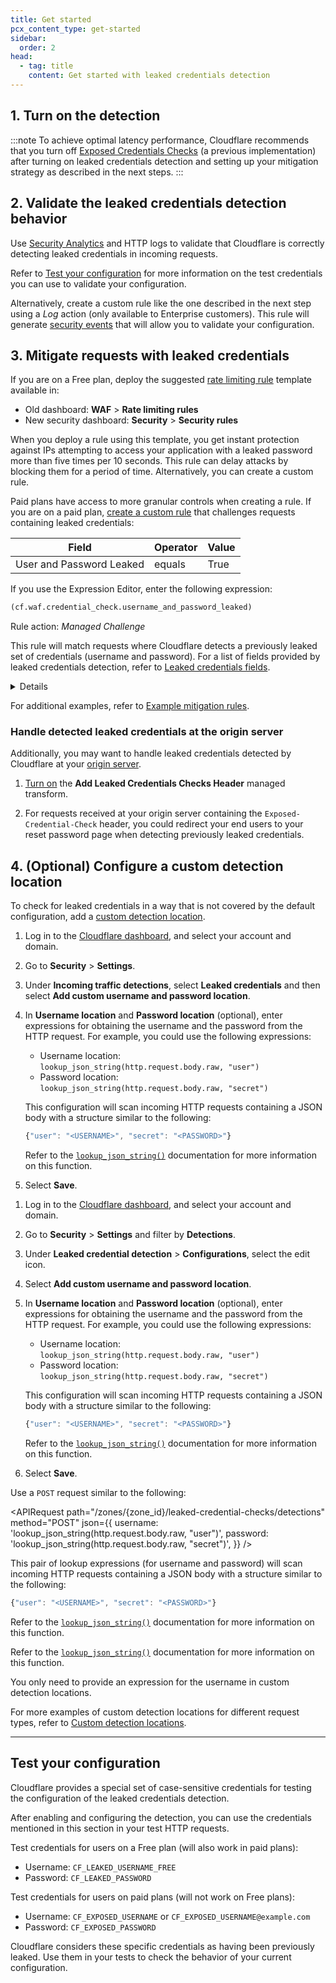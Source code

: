 ```yaml
---
title: Get started
pcx_content_type: get-started
sidebar:
  order: 2
head:
  - tag: title
    content: Get started with leaked credentials detection
---
```



## 1. Turn on the detection

<Render file="leaked-credentials-detection-enable" />

:::note
To achieve optimal latency performance, Cloudflare recommends that you turn off [Exposed Credentials Checks](/waf/managed-rules/reference/exposed-credentials-check/) (a previous implementation) after turning on leaked credentials detection and setting up your mitigation strategy as described in the next steps.
:::

## 2. Validate the leaked credentials detection behavior

Use [Security Analytics](/waf/analytics/security-analytics/) and HTTP logs to validate that Cloudflare is correctly detecting leaked credentials in incoming requests.

Refer to [Test your configuration](#test-your-configuration) for more information on the test credentials you can use to validate your configuration.

Alternatively, create a custom rule like the one described in the next step using a _Log_ action (only available to Enterprise customers). This rule will generate [security events](/waf/analytics/security-events/) that will allow you to validate your configuration.

## 3. Mitigate requests with leaked credentials

If you are on a Free plan, deploy the suggested [rate limiting rule](/waf/rate-limiting-rules/) template available in:

- Old dashboard: **WAF** > **Rate limiting rules**
- New security dashboard: **Security** > **Security rules**

When you deploy a rule using this template, you get instant protection against IPs attempting to access your application with a leaked password more than five times per 10 seconds. This rule can delay attacks by blocking them for a period of time. Alternatively, you can create a custom rule.

Paid plans have access to more granular controls when creating a rule. If you are on a paid plan, [create a custom rule](/waf/custom-rules/create-dashboard/) that challenges requests containing leaked credentials:

| Field                    | Operator | Value |
| ------------------------ | -------- | ----- |
| User and Password Leaked | equals   | True  |

If you use the Expression Editor, enter the following expression:

```txt
(cf.waf.credential_check.username_and_password_leaked)
```

Rule action: _Managed Challenge_

This rule will match requests where Cloudflare detects a previously leaked set of credentials (username and password). For a list of fields provided by leaked credentials detection, refer to [Leaked credentials fields](/waf/detections/leaked-credentials/#leaked-credentials-fields).

<Details header="Combine with other Rules language fields">

You can combine the previous expression with other [fields](/ruleset-engine/rules-language/fields/) and [functions](/ruleset-engine/rules-language/functions/) of the Rules language. This allows you to customize the rule scope or combine leaked credential checking with other security features. For example:

- The following expression will match requests containing leaked credentials addressed at an authentication endpoint:

  | Field                    | Operator | Value              | Logic |
  | ------------------------ | -------- | ------------------ | ----- |
  | User and Password Leaked | equals   | True               | And   |
  | URI Path                 | contains | `/admin/login.php` |       |

  Expression when using the editor: <br/>
  `(cf.waf.credential_check.username_and_password_leaked and http.request.uri.path contains "/admin/login.php")`

- The following expression will match requests coming from bots that include authentication credentials:

  | Field                   | Operator  | Value | Logic |
  | ----------------------- | --------- | ----- | ----- |
  | Authentication detected | equals    | True  | And   |
  | Bot Score               | less than | `10`  |       |

  Expression when using the editor: <br/>
  `(cf.waf.auth_detected and cf.bot_management.score lt 10)`

</Details>

For additional examples, refer to [Example mitigation rules](/waf/detections/leaked-credentials/examples/).

### Handle detected leaked credentials at the origin server

Additionally, you may want to handle leaked credentials detected by Cloudflare at your [origin server](https://www.cloudflare.com/learning/cdn/glossary/origin-server/).

1. [Turn on](/rules/transform/managed-transforms/configure/) the **Add Leaked Credentials Checks Header** managed transform.

2. For requests received at your origin server containing the `Exposed-Credential-Check` header, you could redirect your end users to your reset password page when detecting previously leaked credentials.

## 4. (Optional) Configure a custom detection location

To check for leaked credentials in a way that is not covered by the default configuration, add a [custom detection location](/waf/detections/leaked-credentials/#custom-detection-locations).

<Tabs syncKey="dashNewNav"> <TabItem label="Old dashboard">

1. Log in to the [Cloudflare dashboard](https://dash.cloudflare.com/), and select your account and domain.
2. Go to **Security** > **Settings**.
3. Under **Incoming traffic detections**, select **Leaked credentials** and then select **Add custom username and password location**.
4. In **Username location** and **Password location** (optional), enter expressions for obtaining the username and the password from the HTTP request. For example, you could use the following expressions:

   - Username location:<br/>
     `lookup_json_string(http.request.body.raw, "user")`
   - Password location:<br/>
     `lookup_json_string(http.request.body.raw, "secret")`

   This configuration will scan incoming HTTP requests containing a JSON body with a structure similar to the following:

   ```js
   {"user": "<USERNAME>", "secret": "<PASSWORD>"}
   ```

   Refer to the [`lookup_json_string()`](/ruleset-engine/rules-language/functions/#lookup_json_string) documentation for more information on this function.

5. Select **Save**.

</TabItem> <TabItem label="New dashboard" icon="rocket">

1. Log in to the [Cloudflare dashboard](https://dash.cloudflare.com/), and select your account and domain.
2. Go to **Security** > **Settings** and filter by **Detections**.
3. Under **Leaked credential detection** > **Configurations**, select the edit icon.
4. Select **Add custom username and password location**.
5. In **Username location** and **Password location** (optional), enter expressions for obtaining the username and the password from the HTTP request. For example, you could use the following expressions:

   - Username location:<br/>
     `lookup_json_string(http.request.body.raw, "user")`
   - Password location:<br/>
     `lookup_json_string(http.request.body.raw, "secret")`

   This configuration will scan incoming HTTP requests containing a JSON body with a structure similar to the following:

   ```js
   {"user": "<USERNAME>", "secret": "<PASSWORD>"}
   ```

   Refer to the [`lookup_json_string()`](/ruleset-engine/rules-language/functions/#lookup_json_string) documentation for more information on this function.

6. Select **Save**.

</TabItem> <TabItem label="API">

Use a `POST` request similar to the following:

<APIRequest
	path="/zones/{zone_id}/leaked-credential-checks/detections"
	method="POST"
	json={{
		username: 'lookup_json_string(http.request.body.raw, "user")',
		password: 'lookup_json_string(http.request.body.raw, "secret")',
	}}
/>

This pair of lookup expressions (for username and password) will scan incoming HTTP requests containing a JSON body with a structure similar to the following:

```js
{"user": "<USERNAME>", "secret": "<PASSWORD>"}
```

Refer to the [`lookup_json_string()`](/ruleset-engine/rules-language/functions/#lookup_json_string) documentation for more information on this function.

</TabItem> <TabItem label="Terraform">

<Render file="detections/leaked-credentials-configure-location-terraform" />

Refer to the [`lookup_json_string()`](/ruleset-engine/rules-language/functions/#lookup_json_string) documentation for more information on this function.

</TabItem> </Tabs>

You only need to provide an expression for the username in custom detection locations.

For more examples of custom detection locations for different request types, refer to [Custom detection locations](/waf/detections/leaked-credentials/#custom-detection-locations).

---

## Test your configuration

Cloudflare provides a special set of case-sensitive credentials for testing the configuration of the leaked credentials detection.

After enabling and configuring the detection, you can use the credentials mentioned in this section in your test HTTP requests.

Test credentials for users on a Free plan (will also work in paid plans):

- Username: `CF_LEAKED_USERNAME_FREE`
- Password: `CF_LEAKED_PASSWORD`

Test credentials for users on paid plans (will not work on Free plans):

- Username: `CF_EXPOSED_USERNAME` or `CF_EXPOSED_USERNAME@example.com`
- Password: `CF_EXPOSED_PASSWORD`

Cloudflare considers these specific credentials as having been previously leaked. Use them in your tests to check the behavior of your current configuration.
